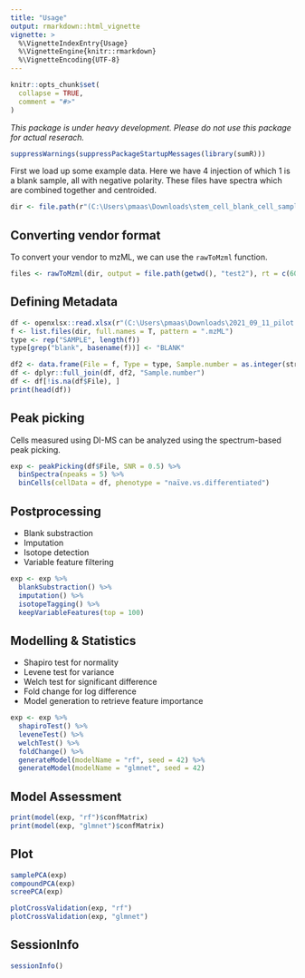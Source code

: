 ```yaml
---
title: "Usage"
output: rmarkdown::html_vignette
vignette: >
  %\VignetteIndexEntry{Usage}
  %\VignetteEngine{knitr::rmarkdown}
  %\VignetteEncoding{UTF-8}
---
```


```r
knitr::opts_chunk$set(
  collapse = TRUE,
  comment = "#>"
)
```

_This package is under heavy development. Please do not use this package for actual reserach._

```r
suppressWarnings(suppressPackageStartupMessages(library(sumR)))
```

First we load up some example data. Here we have 4 injection of which 1 is a blank sample, all with negative polarity. These files have spectra which are combined together and centroided. 
```r
dir <- file.path(r"(C:\Users\pmaas\Downloads\stem_cell_blank_cell_samples\stem_cell_blank_cell_samples)")
```

## Converting vendor format
To convert your vendor to mzML, we can use the `rawToMzml` function. 

```r
files <- rawToMzml(dir, output = file.path(getwd(), "test2"), rt = c(60, 420))
```

## Defining Metadata

```r
df <- openxlsx::read.xlsx(r"(C:\Users\pmaas\Downloads\2021_09_11_pilot study sampling.xlsx)", 1)
f <- list.files(dir, full.names = T, pattern = ".mzML")
type <- rep("SAMPLE", length(f))
type[grep("blank", basename(f))] <- "BLANK"

df2 <- data.frame(File = f, Type = type, Sample.number = as.integer(stringr::str_extract(basename(f), "[0-9]{3}")))
df <- dplyr::full_join(df, df2, "Sample.number")
df <- df[!is.na(df$File), ]
print(head(df))
```

## Peak picking
Cells measured using DI-MS can be analyzed using the spectrum-based peak picking. 
```r
exp <- peakPicking(df$File, SNR = 0.5) %>%
  binSpectra(npeaks = 5) %>%
  binCells(cellData = df, phenotype = "naïve.vs.differentiated")
```

## Postprocessing

* Blank substraction
* Imputation
* Isotope detection
* Variable feature filtering

```r
exp <- exp %>%
  blankSubstraction() %>%
  imputation() %>%
  isotopeTagging() %>%
  keepVariableFeatures(top = 100)
```

## Modelling & Statistics

* Shapiro test for normality
* Levene test for variance
* Welch test for significant difference
* Fold change for log difference
* Model generation to retrieve feature importance

```r
exp <- exp %>%
  shapiroTest() %>%
  leveneTest() %>%
  welchTest() %>%
  foldChange() %>%
  generateModel(modelName = "rf", seed = 42) %>%
  generateModel(modelName = "glmnet", seed = 42)
```


## Model Assessment
```r
print(model(exp, "rf")$confMatrix)
print(model(exp, "glmnet")$confMatrix)
```

## Plot
```r
samplePCA(exp)
compoundPCA(exp)
screePCA(exp)
```

```r
plotCrossValidation(exp, "rf")
plotCrossValidation(exp, "glmnet") 
```

## SessionInfo

```r
sessionInfo()
```
